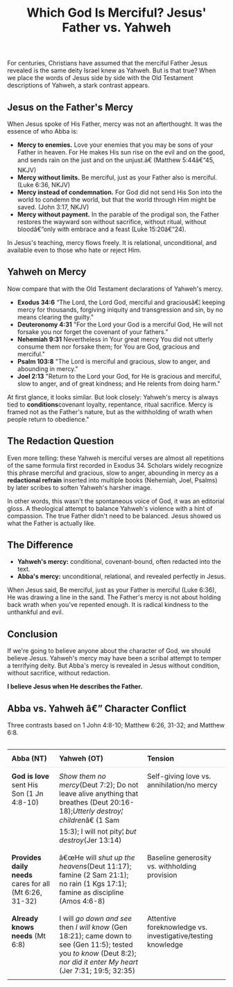 ﻿---
title: "Which God Is Merciful? Jesus' Father vs. Yahweh"
description: "Jesus described His Father as merciful, compassionate, and relational. Yahwehâ€™s mercy was conditional and often redacted into the text."
pubDate: 2025-08-23
seo: "Jesus Father mercy, Yahweh mercy, Abba vs Yahweh, Jesus describes the Father, redaction Old Testament"
excerpt: "Jesus revealed a Father of mercy and compassion. Yahweh's mercy, by contrast, was conditional and often redactional. Let's compare the two."
tags: ["El Elyon vs Yahweh", "God of mercy", "Who is the true God", "Deconstruction and faith"]
categories: ["Father Revealed", "Scripture & Redaction"]
draft: false
---


For centuries, Christians have assumed that the merciful Father Jesus revealed is the same deity Israel knew as Yahweh. But is that true? When we place the words of Jesus side by side with the Old Testament descriptions of Yahweh, a stark contrast appears.  

## Jesus on the Father's Mercy  
When Jesus spoke of His Father, mercy was not an afterthought. It was the essence of who Abba is:  

- **Mercy to enemies.** Love your enemies that you may be sons of your Father in heaven. For He makes His sun rise on the evil and on the good, and sends rain on the just and on the unjust.â€ (Matthew 5:44â€“45, NKJV)  
- **Mercy without limits.** Be merciful, just as your Father also is merciful. (Luke 6:36, NKJV)  
- **Mercy instead of condemnation.** For God did not send His Son into the world to condemn the world, but that the world through Him might be saved. (John 3:17, NKJV)  
- **Mercy without payment.** In the parable of the prodigal son, the Father restores the wayward son without sacrifice, without ritual, without bloodâ€”only with embrace and a feast (Luke 15:20â€“24).  

In Jesus's teaching, mercy flows freely. It is relational, unconditional, and available even to those who hate or reject Him.  

## Yahweh on Mercy  
Now compare that with the Old Testament declarations of Yahweh's mercy. 

- **Exodus 34:6** “The Lord, the Lord God, merciful and graciousâ€¦ keeping mercy for thousands, forgiving iniquity and transgression and sin, by no means clearing the guilty."      
- **Deuteronomy 4:31** "For the Lord your God is a merciful God, He will not forsake you nor forget the covenant of your fathers."   
- **Nehemiah 9:31** Nevertheless in Your great mercy You did not utterly consume them nor forsake them; for You are God, gracious and merciful."  
- **Psalm 103:8** "The Lord is merciful and gracious, slow to anger, and abounding in mercy."  
- **Joel 2:13** "Return to the Lord your God, for He is gracious and merciful, slow to anger, and of great kindness; and He relents from doing harm."    

At first glance, it looks similar. But look closely: Yahweh's mercy is always tied to **conditions**covenant loyalty, repentance, ritual sacrifice. Mercy is framed not as the Father's   nature, but as the withholding of wrath when people return to obedience."  

## The Redaction Question  
Even more telling: these Yahweh is merciful verses are almost all repetitions of the same formula first recorded in Exodus 34. Scholars widely recognize this phrase merciful and gracious, slow to anger, abounding in mercy as a **redactional refrain** inserted into multiple books (Nehemiah, Joel, Psalms) by later scribes to soften Yahweh's harsher image.  

In other words, this wasn't the spontaneous voice of God, it was an editorial gloss. A theological attempt to balance Yahweh's violence with a hint of compassion. The true Father didn't need to be  balanced. Jesus showed us what the Father is actually like.  

## The Difference  
- **Yahweh's mercy:** conditional, covenant-bound, often redacted into the text.  
- **Abba's mercy:** unconditional, relational, and revealed perfectly in Jesus.  

When Jesus said, Be merciful, just as your Father is merciful (Luke 6:36), He was drawing a line in the sand. The Father's mercy is not about holding back wrath when you've repented enough. It is radical kindness to the unthankful and evil.  

## Conclusion  
If we're going to believe anyone about the character of God, we should believe Jesus. Yahweh's mercy may have been a scribal attempt to temper a terrifying deity. But Abba's mercy is revealed in Jesus without condition, without sacrifice, without redaction.  

**I believe Jesus when He describes the Father.**  

<section class="card" style="margin-top:16px">
  <h2>Abba vs. Yahweh â€” Character Conflict</h2>
  <p class="muted">Three contrasts based on 1 John 4:8-10; Matthew 6:26, 31-32; and Matthew 6:8.</p>
  <div style="overflow-x:auto">
    <table style="width:100%; border-collapse:collapse">
      <thead>
        <tr>
          <th style="text-align:left; padding:10px; border-bottom:1px solid rgba(0,0,0,.1)">Abba (NT)</th>
          <th style="text-align:left; padding:10px; border-bottom:1px solid rgba(0,0,0,.1)">Yahweh (OT)</th>
          <th style="text-align:left; padding:10px; border-bottom:1px solid rgba(0,0,0,.1)">Tension</th>
        </tr>
      </thead>
      <tbody>
        <tr>
          <td style="vertical-align:top; padding:10px"><strong>God is love</strong>  sent His Son (1 Jn 4:8-10)</td>
          <td style="vertical-align:top; padding:10px"><em>Show them no mercy</em>(Deut 7:2); Do not leave alive anything that breathes (Deut 20:16-18);<em>Utterly destroy¦ children</em>â€ (1 Sam 15:3); I will not pity¦ <em>but destroy</em>(Jer 13:14)</td>
          <td style="vertical-align:top; padding:10px">Self-giving love vs. annihilation/no mercy</td>
        </tr>
        <tr>
          <td style="vertical-align:top; padding:10px"><strong>Provides daily needs</strong> cares for all (Mt 6:26, 31-32)</td>
          <td style="vertical-align:top; padding:10px">â€œHe will <em>shut up the heavens</em>(Deut 11:17); famine (2 Sam 21:1); no rain (1 Kgs 17:1); famine as discipline (Amos 4:6-8)</td>
          <td style="vertical-align:top; padding:10px">Baseline generosity vs. withholding provision</td>
        </tr>
        <tr>
          <td style="vertical-align:top; padding:10px"><strong>Already knows needs</strong> (Mt 6:8)</td>
          <td style="vertical-align:top; padding:10px">I will <em>go down and see</em> then <em>I will know</em> (Gen 18:21); came down to see (Gen 11:5); tested you <em>to know</em> (Deut 8:2); <em>nor did it enter My heart</em> (Jer 7:31; 19:5; 32:35)</td>
          <td style="vertical-align:top; padding:10px">Attentive foreknowledge vs. investigative/testing knowledge</td>
        </tr>
      </tbody>
    </table>
  </div>
</section>
